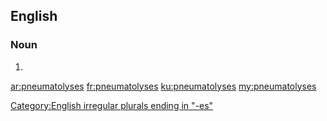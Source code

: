 ==English==

===Noun===
{{head|en|plural}}

# {{plural of|pneumatolysis|lang=en}}

[[Category:English irregular plurals ending in "-es"]]

[[ar:pneumatolyses]]
[[fr:pneumatolyses]]
[[ku:pneumatolyses]]
[[my:pneumatolyses]]